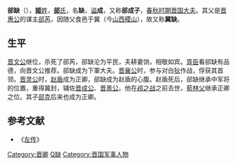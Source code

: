 {{先秦人物信息框
|image       = 
|姓     = [[姬姓|姬]]
|名        = 缺
|氏         = 郤
|zi          = 
|hao         = 
|官位         = [[晋国|晋国]]中军将
|nickname    = 
|nickzi      = 
|谥号  = 成
|国家     = [[鲁国|鲁国]]
|名称 = 郤缺
|hometown    = 
|birth       = 
|逝世日期       = 前597年
|honor       = 
|父      = [[郤芮|郤芮]]
|spouse      = 
|子女    = [[郤克|郤克]]
}}

'''郤缺'''（{{bd||？|前597年||catIdx=X}}），[[姬姓|'''姬'''姓]]，[[郤氏|'''郤'''氏]]，名'''缺'''，[[谥号|谥]]'''成'''，又称'''郤成子'''，[[春秋时期|春秋时期]][[晋国|晋国]][[大夫|大夫]]。其父是[[晋惠公|晋惠公]]的谋主[[郤芮|郤芮]]，因随父食邑于冀（今[[山西|山西]][[稷山|稷山]]），故又称'''冀缺'''。
==生平==
[[晋文公|晋文公]]继位，杀死了郤芮，郤缺沦为平民，夫耕妻饷，相敬如宾。[[胥臣|胥臣]]看郤缺有品德，向晋文公推荐。郤缺成为下軍大夫。[[晋襄公|晋襄公]]时，参与对白[[狄|狄]]作战，俘获其首领。[[晋灵公|晋灵公]]时，[[赵盾|赵盾]]成为正卿，郤缺成为赵盾的心腹。赵盾死后，郤缺继承中军将的位置，重得冀封，辅佐[[晋成公|晋成公]]、[[晋景公|晋景公]]。他在[[邲之战|邲之战]]之前去世，[[荀林父|荀林父]]继承正卿之位。其子[[郤克|郤克]]后来也成为正卿。

{{start box}}
{{s-before|[[赵盾|赵盾]]}}
{{s-title|[[春秋|春秋]][[晉國|晉國]]正卿|前601年—前597年}}
{{s-after|[[荀林父|荀林父]]}}
{{end box}}

==参考文献==
*《[[左传|左传]]》

{{春秋人物小作品}}
[[Category:晋卿|Category:晋卿]]
[[Category:郤姓|Q缺]]
[[Category:晋国军事人物|Category:晋国军事人物]]